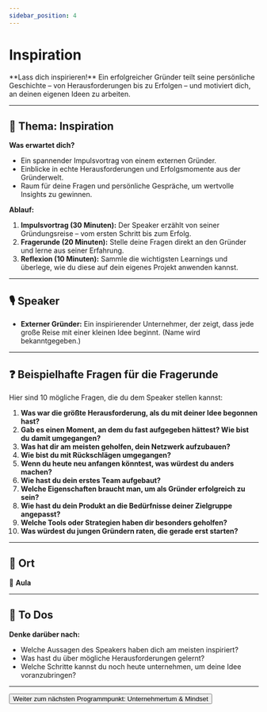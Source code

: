 ```yaml
---
sidebar_position: 4
---
```


# Inspiration

<Admonition type="info" icon="💡">
  **Lass dich inspirieren!** Ein erfolgreicher Gründer teilt seine persönliche
  Geschichte – von Herausforderungen bis zu Erfolgen – und motiviert dich, an
  deinen eigenen Ideen zu arbeiten.
</Admonition>

---

## 🎯 **Thema:** Inspiration

**Was erwartet dich?**

- Ein spannender Impulsvortrag von einem externen Gründer.
- Einblicke in echte Herausforderungen und Erfolgsmomente aus der Gründerwelt.
- Raum für deine Fragen und persönliche Gespräche, um wertvolle Insights zu gewinnen.

**Ablauf:**

1. **Impulsvortrag (30 Minuten):** Der Speaker erzählt von seiner Gründungsreise – vom ersten Schritt bis zum Erfolg.
2. **Fragerunde (20 Minuten):** Stelle deine Fragen direkt an den Gründer und lerne aus seiner Erfahrung.
3. **Reflexion (10 Minuten):** Sammle die wichtigsten Learnings und überlege, wie du diese auf dein eigenes Projekt anwenden kannst.

---

## 🎙️ **Speaker**

- **Externer Gründer:** Ein inspirierender Unternehmer, der zeigt, dass jede große Reise mit einer kleinen Idee beginnt. (Name wird bekanntgegeben.)

---

## ❓ **Beispielhafte Fragen für die Fragerunde**

Hier sind 10 mögliche Fragen, die du dem Speaker stellen kannst:

1. **Was war die größte Herausforderung, als du mit deiner Idee begonnen hast?**
2. **Gab es einen Moment, an dem du fast aufgegeben hättest? Wie bist du damit umgegangen?**
3. **Was hat dir am meisten geholfen, dein Netzwerk aufzubauen?**
4. **Wie bist du mit Rückschlägen umgegangen?**
5. **Wenn du heute neu anfangen könntest, was würdest du anders machen?**
6. **Wie hast du dein erstes Team aufgebaut?**
7. **Welche Eigenschaften braucht man, um als Gründer erfolgreich zu sein?**
8. **Wie hast du dein Produkt an die Bedürfnisse deiner Zielgruppe angepasst?**
9. **Welche Tools oder Strategien haben dir besonders geholfen?**
10. **Was würdest du jungen Gründern raten, die gerade erst starten?**

---

## 📍 **Ort**

📍 **Aula**

---

## 🚀 **To Dos**

**Denke darüber nach:**

- Welche Aussagen des Speakers haben dich am meisten inspiriert?
- Was hast du über mögliche Herausforderungen gelernt?
- Welche Schritte kannst du noch heute unternehmen, um deine Idee voranzubringen?

---

<Button destination="/roadmap/docs/startup-basics/yfn-school/day1/mindset">
  Weiter zum nächsten Programmpunkt: Unternehmertum & Mindset
</Button>
